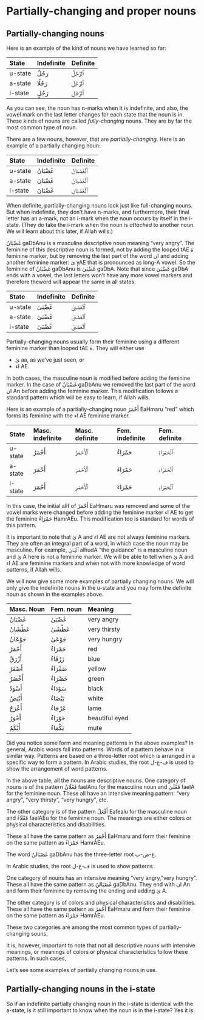 # Partially-changing and proper nouns

## Partially-changing nouns

Here is an example of the kind of nouns we have learned so far:

State  | Indefinite | Definite
:------|:-----------|:---------
u-state| [رَجُلٌ]{.ar} | [ٱَلرَّجُلُ]{.ar}
a-state| [رَجُلًا]{.ar}| [ٱَلرَّجُلَ]{.ar}
i-state| [رَجُلٍ]{.ar} | [ٱَلرَّجُلِ]{.ar}

As you can see, the noun has [n]{.trn}-marks when it is indefinite, and also, the vowel mark on the last letter changes for each state that the noun is in. These kinds of nouns are called _fully-changing_ nouns. They are by far the most common type of noun.

There are a few nouns, however, that are _partially-changing_. Here is an example of a partially changing noun:

State  | Indefinite | Definite
:------|:-----------|:---------
u-state| [غَضْبَانُ]{.ar} | [ٱَلْغَضْبَانُ]{.ar}
a-state| [غَضْبَانَ]{.ar} | [ٱَلْغَضْبَانَ]{.ar}
i-state| [غَضْبَانَ]{.ar} | [ٱَلْغَضْبَانِ]{.ar}

When definite, partially-changing nouns look just like full-changing nouns. But when indefinite, they don't have [n]{.trn}-marks, and furthermore, their final letter has an [a]{.trn}-mark, not an [i]{.trn}-mark when the noun occurs by itself in the i-state. (They do take the [i]{.trn}-mark when the noun is _attached_ to another noun. We will learn about this later, if Allah wills.)

[غَضْبَانُ]{.ar} [gaDbAnu]{.trn} is a masculine descriptive noun meaning "very angry". The feminine of this descriptive noun is formed, not by adding the looped [tAE]{.trn} [ة]{.ar} feminine marker, but by removing the last part of the word [ان]{.ar} and adding another feminine marker: [ىٰ]{.ar} [yAE]{.trn} that is pronounced as long-[A]{.trn} vowel. So the feminine of [غَضْبَانُ]{.ar} [gaDbAnu]{.trn} is [غَضْبَىٰ]{.ar} [gaDbA]{.trn}. Note that since [غَضْبَىٰ]{.ar} [gaDbA]{.trn} ends with a vowel, the last letters won't have any more vowel markers and therefore theword will appear the same in all states:

State  | Indefinite | Definite
:------|:-----------|:---------
u-state| [غَضْبَىٰ]{.ar} | [ٱَلْغَضْبَىٰ]{.ar}
a-state| [غَضْبَىٰ]{.ar} | [ٱَلْغَضْبَىٰ]{.ar}
i-state| [غَضْبَىٰ]{.ar} | [ٱَلْغَضْبَىٰ]{.ar}

Partially-changing nouns usually form their feminine using a different feminine marker than looped [tAE]{.trn} [ة]{.ar}. They will either use 

+ [ىٰ]{.ar} [aa]{.trn}, as we've just seen, or
+ [اء]{.ar} [AE]{.trn}.

In both cases, the masculine noun is modified before adding the feminine marker. In the case of [غَضْبَانُ]{.ar} [gaDbAnu]{.trn} we removed the last part of the word [ان]{.ar} [An]{.trn} before adding the feminine marker. This modification follows a standard pattern which will be easy to learn, if Allah wills.

Here is an example of a partially-changing noun [أَحْمَرُ]{.ar} [EaHmaru]{.trn} "red" which forms its feminine with the [اء]{.ar} [AE]{.trn} feminine marker.

State  | Masc. indefinite | Masc. definite | Fem. indefinite | Fem. definite |
:------|:-----------|:-----------|:-----------|:-----------
u-state| [أَحْمَرُ]{.ar} | [ٱَلْأَحْمَرُ]{.ar}| [حَمْرَاءُ]{.ar} | [ٱَلْحَمْرَاءُ]{.ar}
a-state| [أَحْمَرَ]{.ar} | [ٱَلْأَحْمَرَ]{.ar}| [حَمْرَاءَ]{.ar} | [ٱَلْحَمْرَاءَ]{.ar}
i-state| [أَحْمَرَ]{.ar} | [ٱَلْأَحْمَرِ]{.ar}| [حَمْرَاءَ]{.ar} | [ٱَلْحَمْرَاءِ]{.ar}

In this case, the initial [alif]{.trn} of [أَحْمَرُ]{.ar} [EaHmaru]{.trn} was removed and some of the vowel marks were changed before adding the feminine marker [اء]{.ar} [AE]{.trn} to get the feminine [حَمْرَاءُ]{.ar} [HamrAEu]{.trn}. This modification too is standard for words of this pattern.

It is important to note that [ىٰ]{.ar} [A]{.trn} and [اء]{.ar} [AE]{.trn} are not always feminine markers. They are often an integral part of a word, in which case the noun may be masculine. For example, [ٱَلْهُدَىٰ]{.ar} [alhudA]{.trn} "the guidance" is a masculine noun and [ىٰ]{.ar} [A]{.trn} here is not a feminine marker. We will be able to tell when [ىٰ]{.ar} [A]{.trn} and [اء]{.ar} [AE]{.trn} are feminine markers and when not with more knowledge of word patterns, if Allah wills.

We will now give some more examples of partially changing nouns. We will only give the indefinite nouns in the u-state and you may form the definite noun as shown in the examples above.

Masc. Noun | Fem. noun | Meaning
:-----------|:-------------|:------------
[غَضْبَانُ]{.ar} | [غَضْبَىٰ]{.ar}   | very angry
[عَطْشَانُ]{.ar} | [عَطْشَىٰ]{.ar}   | very thirsty
[جَوْعَانُ]{.ar} | [جَوْعَىٰ]{.ar}   | very hungry
[أَحْمَرُ]{.ar}  | [حَمْرَاءُ]{.ar}  | red
[أَزْرَقُ]{.ar}  | [زَرْقَاءُ]{.ar}  | blue
[أَصْفَرُ]{.ar}  | [صَفْرَاءُ]{.ar}  | yellow
[أَخْضَرُ]{.ar}  | [خَضْرَاءُ]{.ar}  | green
[أَسْوَدُ]{.ar}  | [سَوْدَاءُ]{.ar}  | black
[أَبْيَضُ]{.ar}  | [بَيْضَاءُ]{.ar}  | white
[أَعْرَجُ]{.ar}  | [عَرْجَاءُ]{.ar}  | lame
[أَحْوَرُ]{.ar}  | [حَوْرَاءُ]{.ar}  | beautiful eyed
[أَبْكَمُ]{.ar}  | [بَكْمَاءُ]{.ar}  | mute

Did you notice some form and meaning patterns in the above examples? In general, Arabic words fall into patterns. Words of a pattern behave in a similar way. Patterns are based on a three-letter root which is arranged in a specific way to form a pattern. In Arabic studies, the root [ف-ع-ل]{.ar} is used to show the arrangement of word patterns.

In the above table, all the nouns are descriptive nouns. One category of nouns is of the pattern [فَعْلَانُ]{.ar} [faelAnu]{.trn} for the masculine noun and [فَعْلَىٰ]{.ar} [faelA]{.trn} for the feminine noun. These all have an intensive meaning pattern: "very angry", "very thirsty", "very hungry", etc.

The other category is of the pattern [أَفْعَلُ]{.ar} [Eafealu]{.trn} for the masculine noun and [فَعْلَاءُ]{.trn} [faelAEu]{.trn} for the feminine noun. The meanings are either colors or physical characteristics and disabilities. 


These all have the same pattern as [أَحْمَرُ]{.ar} [EaHmaru]{.trn} and form their feminine on the same pattern as [حَمْرَاءُ]{.ar} [HamrAEu]{.trn}.


The word [غَصْبَالنُ]{.ar} [gaDbAnu]{.trn} has the three-letter root [غ-ض-ب]{.ar}.

In Arabic studies, the root [ف-ع-ل]{.ar} is used to show patterns

One category of nouns has an intensive meaning "very angry, "very hungry". These all have the same pattern as [غَصْبَالنُ]{.ar} [gaDbAnu]{.trn}. They end with [ان]{.ar} [An]{.trn} and form their feminine by removing the ending and adding [ىٰ]{.ar} [A]{.trn}.

The other category is of colors and physical characteristics and disabilities. These all have the same pattern as [أَحْمَرُ]{.ar} [EaHmaru]{.trn} and form their feminine on the same pattern as [حَمْرَاءُ]{.ar} [HamrAEu]{.trn}.

These two categories are among the most common types of partially-changing souns. 

It is, however, important to note that not all descriptive nouns with intensive meanings, or meanings of colors or physical characteristics follow these patterns. In such cases,

Let's see some examples of partially changing nouns in use.

## Partially-changing nouns in the i-state

So if an indefinite partially changing noun in the i-state is identical with the a-state, is it still important to know when the noun is in the i-state? Yes it is.
